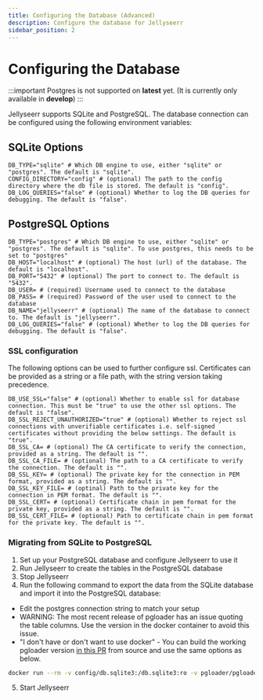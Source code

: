 ```yaml
---
title: Configuring the Database (Advanced)
description: Configure the database for Jellyseerr
sidebar_position: 2
---
```

# Configuring the Database

:::important
Postgres is not supported on **latest** yet. (It is currently only available in **develop**)
:::

Jellyseerr supports SQLite and PostgreSQL. The database connection can be configured using the following environment variables:

## SQLite Options

```dotenv
DB_TYPE="sqlite" # Which DB engine to use, either "sqlite" or "postgres". The default is "sqlite".
CONFIG_DIRECTORY="config" # (optional) The path to the config directory where the db file is stored. The default is "config".
DB_LOG_QUERIES="false" # (optional) Whether to log the DB queries for debugging. The default is "false".
```

## PostgreSQL Options

```dotenv
DB_TYPE="postgres" # Which DB engine to use, either "sqlite" or "postgres". The default is "sqlite". To use postgres, this needs to be set to "postgres"
DB_HOST="localhost" # (optional) The host (url) of the database. The default is "localhost".
DB_PORT="5432" # (optional) The port to connect to. The default is "5432".
DB_USER= # (required) Username used to connect to the database
DB_PASS= # (required) Password of the user used to connect to the database
DB_NAME="jellyseerr" # (optional) The name of the database to connect to. The default is "jellyseerr".
DB_LOG_QUERIES="false" # (optional) Whether to log the DB queries for debugging. The default is "false".
```

### SSL configuration
The following options can be used to further configure ssl. Certificates can be provided as a string or a file path, with the string version taking precedence.

```dotenv
DB_USE_SSL="false" # (optional) Whether to enable ssl for database connection. This must be "true" to use the other ssl options. The default is "false".
DB_SSL_REJECT_UNAUTHORIZED="true" # (optional) Whether to reject ssl connections with unverifiable certificates i.e. self-signed certificates without providing the below settings. The default is "true".
DB_SSL_CA= # (optional) The CA certificate to verify the connection, provided as a string. The default is "".
DB_SSL_CA_FILE= # (optional) The path to a CA certificate to verify the connection. The default is "".
DB_SSL_KEY= # (optional) The private key for the connection in PEM format, provided as a string. The default is "".
DB_SSL_KEY_FILE= # (optinal) Path to the private key for the connection in PEM format. The default is "".
DB_SSL_CERT= # (optional) Certificate chain in pem format for the private key, provided as a string. The default is "".
DB_SSL_CERT_FILE= # (optional) Path to certificate chain in pem format for the private key. The default is "".
```

### Migrating from SQLite to PostgreSQL

1. Set up your PostgreSQL database and configure Jellyseerr to use it
2. Run Jellyseerr to create the tables in the PostgreSQL database
3. Stop Jellyseerr
4. Run the following command to export the data from the SQLite database and import it into the PostgreSQL database:
- Edit the postgres connection string to match your setup
- WARNING: The most recent release of pgloader has an issue quoting the table columns. Use the version in the docker container to avoid this issue.
- "I don't have or don't want to use docker" - You can build the working pgloader version [in this PR](https://github.com/dimitri/pgloader/pull/1531) from source and use the same options as below.
```bash
docker run --rm -v config/db.sqlite3:/db.sqlite3:ro -v pgloader/pgloader.load:/pgloader.load ghcr.io/ralgar/pgloader:pr-1531 pgloader --with "quote identifiers" --with "data only" /db.sqlite3 postgresql://{{DB_USER}}:{{DB_PASS}}@{{DB_HOST}}:{{DB_PORT}}/{{DB_NAME}}
   ```
5. Start Jellyseerr

